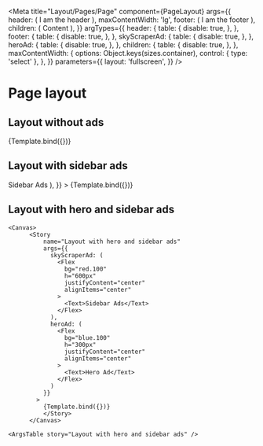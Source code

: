 


<Meta
  title="Layout/Pages/Page"
  component={PageLayout}
  args={{
    header: (
      <Box h="80px" bg="gray.50">
        <Divider />
        <Flex justifyContent="center" alignItems="center" h="full">
          <Text p="2xl">I am the header</Text>
        </Flex>
      </Box>
    ),
    maxContentWidth: 'lg',
    footer: (
      <Box h="400px" bg="gray.50">
        <Divider />
        <Flex justifyContent="center" alignItems="center" h="full">
          <Text p="2xl">I am the footer</Text>
        </Flex>
      </Box>
    ),
    children: (
      <Flex
        bg="green.100"
        h="1200px"
        justifyContent="center"
        alignItems="center"
      >
        <Text>Content</Text>
      </Flex>
    ),
  }}
  argTypes={{
    header: {
      table: {
        disable: true,
      },
    },
    footer: {
      table: {
        disable: true,
      },
    },
    skyScraperAd: {
      table: {
        disable: true,
      },
    },
    heroAd: {
      table: {
        disable: true,
      },
    },
    children: {
      table: {
        disable: true,
      },
    },
    maxContentWidth: {
      options: Object.keys(sizes.container),
      control: { type: 'select' },
    },
  }}
  parameters={{
    layout: 'fullscreen',
  }}
/>


# Page layout

## Layout without ads

<Canvas>
  <Story name="Layout without ads">{Template.bind({})}</Story>
</Canvas>

<ArgsTable story="Layout without ads" />

## Layout with sidebar ads

<Canvas>
  <Story
    name="Layout with sidebar ads"
    args={{
      skyScraperAd: (
        <Flex
          bg="red.100"
          h="600px"
          justifyContent="center"
          alignItems="center"
        >
          <Text>Sidebar Ads</Text>
        </Flex>
      ),
    }}
  >
    {Template.bind({})}
  </Story>
</Canvas>

<ArgsTable story="Layout with sidebar ads" />

## Layout with hero and sidebar ads

    <Canvas>
          <Story
              name="Layout with hero and sidebar ads"
              args={{
                skyScraperAd: (
                  <Flex
                    bg="red.100"
                    h="600px"
                    justifyContent="center"
                    alignItems="center"
                  >
                    <Text>Sidebar Ads</Text>
                  </Flex>
                ),
                heroAd: (
                  <Flex
                    bg="blue.100"
                    h="300px"
                    justifyContent="center"
                    alignItems="center"
                  >
                    <Text>Hero Ad</Text>
                  </Flex>
                )
              }}
            >
              {Template.bind({})}
              </Story>
          </Canvas>

    <ArgsTable story="Layout with hero and sidebar ads" />
